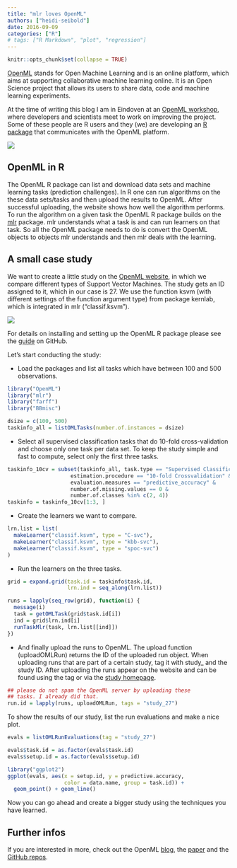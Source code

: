 ```yaml
---
title: "mlr loves OpenML"
authors: ["heidi-seibold"]
date: 2016-09-09
categories: ["R"]
# tags: ["R Markdown", "plot", "regression"]
---
```


```r
knitr::opts_chunk$set(collapse = TRUE)
```

[OpenML](http://www.openml.org/) stands for Open Machine Learning and is an
online platform, which aims at supporting collaborative machine learning
online. It is an Open Science project that allows its users to share data, code
and machine learning experiments.

At the time of writing this blog I am in Eindoven at an [OpenML
workshop](http://openml2016dev.openml.org/), where developers and scientists
meet to work on improving the project. Some of these people are R users and they (we)
are developing an [R package](https://github.com/openml/openml-r) that
communicates with the OpenML platform.

![](/images/2016-09-09-mlr-loves-OpenML/mlr_loves_openml.png) 

## OpenML in R

The OpenML R package can list and download data sets and machine
learning tasks (prediction challenges).  In R one can run algorithms on the
these data sets/tasks and
then upload the results to OpenML. After successful uploading, the website shows how well the
algorithm performs.  To run the algorithm on a given task the OpenML R package
builds on the [mlr](https://github.com/mlr-org/mlr) package. mlr understands
what a task is and can run learners on that task. So all the OpenML package
needs to do is convert the OpenML objects to objects mlr understands and then
mlr deals with the learning.

## A small case study

We want to create a little study on the [OpenML
website](http://www.openml.org/), in which we compare different types of Support
Vector Machines.  The study gets an ID assigned to it, which in our case is 27.
We use the function ksvm (with different settings of the function argument type)
from package kernlab, which is integrated in mlr ("classif.ksvm").

![](/images/2016-09-09-mlr-loves-OpenML/openml_screenshot_study.png) 

For details on installing and setting up the OpenML R package please see the
[guide](https://github.com/openml/openml-r) on GitHub.

Let's start conducting the study:

- Load the packages and list all tasks which have between 100 and 500
  observations. 
  
```r
library("OpenML")
library("mlr")
library("farff")
library("BBmisc")
```

```r
dsize = c(100, 500)
taskinfo_all = listOMLTasks(number.of.instances = dsize)
```

- Select all supervised classification tasks that do 10-fold cross-validation
  and choose only one task per data set. To keep the study simple and fast to compute, 
  select only the first three tasks.
  
```r
taskinfo_10cv = subset(taskinfo_all, task.type == "Supervised Classification" & 
                    estimation.procedure == "10-fold Crossvalidation" &
                    evaluation.measures == "predictive_accuracy" &
                    number.of.missing.values == 0 &
                    number.of.classes %in% c(2, 4))
taskinfo = taskinfo_10cv[1:3, ]
```

- Create the learners we want to compare.

```r
lrn.list = list(
  makeLearner("classif.ksvm", type = "C-svc"),
  makeLearner("classif.ksvm", type = "kbb-svc"),
  makeLearner("classif.ksvm", type = "spoc-svc")
)
```

- Run the learners on the three tasks.

```r
grid = expand.grid(task.id = taskinfo$task.id, 
                   lrn.ind = seq_along(lrn.list))

runs = lapply(seq_row(grid), function(i) {
  message(i)
  task = getOMLTask(grid$task.id[i])
  ind = grid$lrn.ind[i]
  runTaskMlr(task, lrn.list[[ind]])
})
```

- And finally upload the runs to OpenML.  The upload function (uploadOMLRun)
  returns the ID of the uploaded run object.  When uploading runs that are part
of a certain study, tag it with study_ and the study ID. After uploading the runs appear
on the website and can be found using the tag or via the
[study homepage](http://www.openml.org/index.php/s/27).

```r
## please do not spam the OpenML server by uploading these
## tasks. I already did that.
run.id = lapply(runs, uploadOMLRun, tags = "study_27")
```

To show the results of our study, list the run evaluations and make a nice plot.

```r
evals = listOMLRunEvaluations(tag = "study_27")

evals$task.id = as.factor(evals$task.id)
evals$setup.id = as.factor(evals$setup.id)

library("ggplot2")
ggplot(evals, aes(x = setup.id, y = predictive.accuracy, 
                  color = data.name, group = task.id)) + 
  geom_point() + geom_line()
```

Now you can go ahead and create a bigger study using the techniques you have learned.

## Further infos

If you are interested in more, check out the OpenML
[blog](https://medium.com/open-machine-learning), the
[paper](https://www.researchgate.net/publication/263890323_OpenML_Networked_science_in_machine_learning)
and the [GitHub repos](https://github.com/openml).
